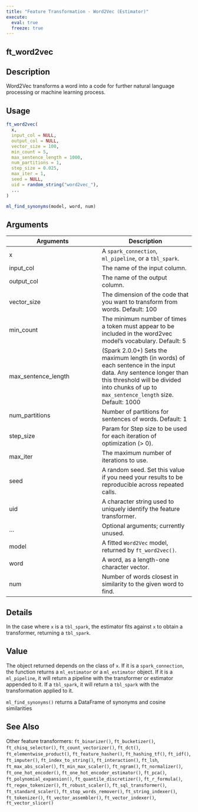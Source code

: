 ```yaml
---
title: "Feature Transformation - Word2Vec (Estimator)"
execute:
  eval: true
  freeze: true
---
```


## ft_word2vec

## Description
Word2Vec transforms a word into a code for further natural language processing or machine learning process.


## Usage
```r
ft_word2vec(
  x,
  input_col = NULL,
  output_col = NULL,
  vector_size = 100,
  min_count = 5,
  max_sentence_length = 1000,
  num_partitions = 1,
  step_size = 0.025,
  max_iter = 1,
  seed = NULL,
  uid = random_string("word2vec_"),
  ...
)

ml_find_synonyms(model, word, num)
```

## Arguments
|Arguments|Description|
|---|---|
| x | A `spark_connection`, `ml_pipeline`, or a `tbl_spark`. |
| input_col | The name of the input column. |
| output_col | The name of the output column. |
| vector_size | The dimension of the code that you want to transform from words. Default: 100 |
| min_count | The minimum number of times a token must appear to be included in the word2vec model's vocabulary. Default: 5 |
| max_sentence_length | (Spark 2.0.0+) Sets the maximum length (in words) of each sentence in the input data. Any sentence longer than this threshold will be divided into chunks of up to `max_sentence_length` size. Default: 1000 |
| num_partitions | Number of partitions for sentences of words. Default: 1 |
| step_size | Param for Step size to be used for each iteration of optimization (> 0). |
| max_iter | The maximum number of iterations to use. |
| seed | A random seed. Set this value if you need your results to be reproducible across repeated calls. |
| uid | A character string used to uniquely identify the feature transformer. |
| ... | Optional arguments; currently unused. |
| model | A fitted `Word2Vec` model, returned by `ft_word2vec()`. |
| word | A word, as a length-one character vector. |
| num | Number of words closest in similarity to the given word to find. |

## Details
In the case where `x` is a `tbl_spark`, the estimator fits against `x` to obtain a transformer, returning a `tbl_spark`.

## Value

The object returned depends on the class of `x`. If it is a `spark_connection`, the function returns a `ml_estimator` or a `ml_estimator` object. If it is a `ml_pipeline`, it will return a pipeline with the transformer or estimator appended to it. If a `tbl_spark`, it will return a `tbl_spark` with the transformation applied to it. 



 `ml_find_synonyms()` returns a DataFrame of synonyms and cosine similarities





## See Also
Other feature transformers: `ft_binarizer()`, `ft_bucketizer()`, `ft_chisq_selector()`, `ft_count_vectorizer()`, `ft_dct()`, `ft_elementwise_product()`, `ft_feature_hasher()`, `ft_hashing_tf()`, `ft_idf()`, `ft_imputer()`, `ft_index_to_string()`, `ft_interaction()`, `ft_lsh`, `ft_max_abs_scaler()`, `ft_min_max_scaler()`, `ft_ngram()`, `ft_normalizer()`, `ft_one_hot_encoder()`, `ft_one_hot_encoder_estimator()`, `ft_pca()`, `ft_polynomial_expansion()`, `ft_quantile_discretizer()`, `ft_r_formula()`, `ft_regex_tokenizer()`, `ft_robust_scaler()`, `ft_sql_transformer()`, `ft_standard_scaler()`, `ft_stop_words_remover()`, `ft_string_indexer()`, `ft_tokenizer()`, `ft_vector_assembler()`, `ft_vector_indexer()`, `ft_vector_slicer()`

